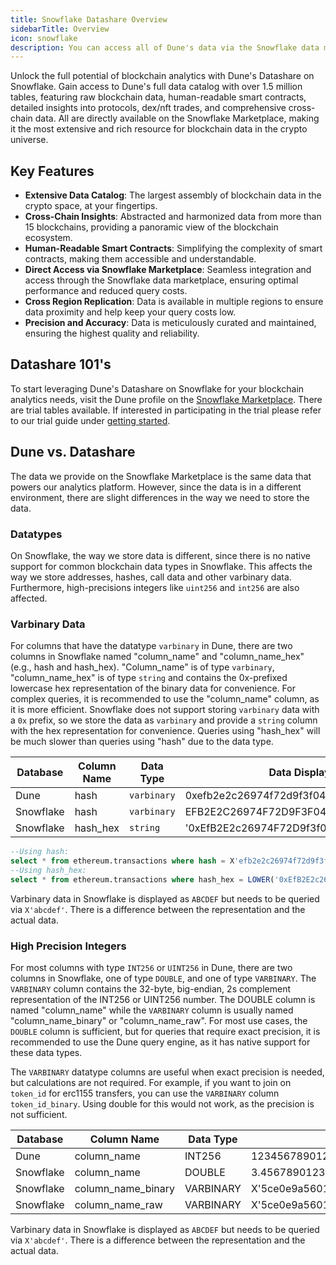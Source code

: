 ```yaml
---
title: Snowflake Datashare Overview
sidebarTitle: Overview
icon: snowflake
description: You can access all of Dune's data via the Snowflake data marketplace.
---
```


Unlock the full potential of blockchain analytics with Dune's Datashare on Snowflake. Gain access to Dune's full data catalog with over 1.5 million tables, featuring raw blockchain data, human-readable smart contracts, detailed insights into protocols, dex/nft trades, and comprehensive cross-chain data. All are directly available on the Snowflake Marketplace, making it the most extensive and rich resource for blockchain data in the crypto universe.

## Key Features

- **Extensive Data Catalog**: The largest assembly of blockchain data in the crypto space, at your fingertips.
- **Cross-Chain Insights**: Abstracted and harmonized data from more than 15 blockchains, providing a panoramic view of the blockchain ecosystem.
- **Human-Readable Smart Contracts**: Simplifying the complexity of smart contracts, making them accessible and understandable.
- **Direct Access via Snowflake Marketplace**: Seamless integration and access through the Snowflake data marketplace, ensuring optimal performance and reduced query costs.
- **Cross Region Replication**: Data is available in multiple regions to ensure data proximity and help keep your query costs low.
- **Precision and Accuracy**: Data is meticulously curated and maintained, ensuring the highest quality and reliability.

## Datashare 101's

To start leveraging Dune's Datashare on Snowflake for your blockchain analytics needs, visit the Dune profile on the [Snowflake Marketplace](https://app.snowflake.com/marketplace/providers/GZSVZMYSCO/Dune). There are trial tables available. If interested in participating in the trial please refer to our trial guide under [getting started](/datashare/datashare-trial/).

## Dune vs. Datashare

The data we provide on the Snowflake Marketplace is the same data that powers our analytics platform. However, since the data is in a different environment, there are slight differences in the way we need to store the data.

### Datatypes

On Snowflake, the way we store data is different, since there is no native support for common blockchain data types in Snowflake. This affects the way we store addresses, hashes, call data and other varbinary data. Furthermore, high-precisions integers like `uint256` and `int256` are also affected.

### Varbinary Data

For columns that have the datatype `varbinary` in Dune, there are two columns in Snowflake named "column_name" and "column_name_hex" (e.g., hash and hash_hex). "Column_name" is of type `varbinary`, "column_name_hex" is of type `string` and contains the 0x-prefixed lowercase hex representation of the binary data for convenience. For complex queries, it is recommended to use the "column_name" column, as it is more efficient. Snowflake does not support storing `varbinary` data with a `0x` prefix, so we store the data as `varbinary` and provide a `string` column with the hex representation for convenience. Queries using "hash_hex" will be much slower than queries using "hash" due to the data type.


|Database | Column Name | Data Type         | Data Display Sample                                                            |
|------------|-------------|----------------|------------------------------------------------------------------------|
|Dune        | hash        | `varbinary`    | 0xefb2e2c26974f72d9f3f04c693db73ecc679dd60   |
|Snowflake   | hash        | `varbinary`    | EFB2E2C26974F72D9F3F04C693DB73ECC679DD60  |
|Snowflake   | hash_hex    | `string`       | '0xEfB2E2c26974F72D9f3f04C693DB73eCc679dd60' |


```sql
--Using hash:
select * from ethereum.transactions where hash = X'efb2e2c26974f72d9f3f04c693db73ecc679dd60'
--Using hash_hex:
select * from ethereum.transactions where hash_hex = LOWER('0xEfB2E2c26974F72D9f3f04C693DB73eCc679dd60') -- Not recommended
```

<Info> Varbinary data in Snowflake is displayed as `ABCDEF` but needs to be queried via `X'abcdef'`. There is a difference between the representation and the actual data. </Info>


### High Precision Integers

For most columns with type `INT256` or `UINT256` in Dune, there are two columns in Snowflake, one of type `DOUBLE`, and one of type `VARBINARY`. The `VARBINARY` column contains the 32-byte, big-endian, 2s complement representation of the INT256 or UINT256 number. The DOUBLE column is named "column_name" while the `VARBINARY` column is usually named "column_name_binary" or "column_name_raw". For most use cases, the `DOUBLE` column is sufficient, but for queries that require exact precision, it is recommended to use the Dune query engine, as it has native support for these data types. 

The `VARBINARY` datatype columns are useful when exact precision is needed, but calculations are not required. For example, if you want to join on `token_id` for erc1155 transfers, you can use the `VARBINARY` column `token_id_binary`. Using double for this would not work, as the precision is not sufficient. 

|Database    | Column Name                 | Data Type    | Data Display Sample                                       |
|------------|--------------------------|-----------|---------------------------------------------------|
|Dune        | column_name              | INT256    | 123456789012345678901234567890123456789           |
|Snowflake   | column_name              | DOUBLE    | 3.4567890123456788e+16                            |
|Snowflake   | column_name_binary       | VARBINARY | X'5ce0e9a56015fec5aadfa328ae398115'               |
|Snowflake   | column_name_raw          | VARBINARY | X'5ce0e9a56015fec5aadfa328ae398115'               |

<Info> Varbinary data in Snowflake is displayed as `ABCDEF` but needs to be queried via `X'abcdef'`. There is a difference between the representation and the actual data. </Info>